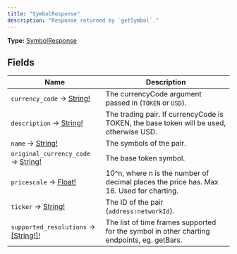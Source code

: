 ```yaml
---
title: "SymbolResponse"
description: "Response returned by `getSymbol`."
---
```


**Type:** [SymbolResponse](/api-reference/types/symbolresponse)

## Fields

| Name | Description |
|------|-------------|
| `currency_code` → [String!](/api-reference/types/string) | The currencyCode argument passed in (`TOKEN` or `USD`). |
| `description` → [String!](/api-reference/types/string) | The trading pair. If currencyCode is TOKEN, the base token will be used, otherwise USD. |
| `name` → [String!](/api-reference/types/string) | The symbols of the pair. |
| `original_currency_code` → [String!](/api-reference/types/string) | The base token symbol. |
| `pricescale` → [Float!](/api-reference/types/float) | 10^n, where n is the number of decimal places the price has. Max 16. Used for charting. |
| `ticker` → [String!](/api-reference/types/string) | The ID of the pair (`address:networkId`). |
| `supported_resolutions` → [[String!]!](/api-reference/types/string) | The list of time frames supported for the symbol in other charting endpoints, eg. getBars. |

